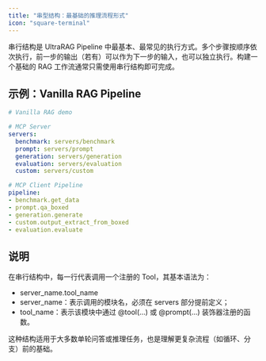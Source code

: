 ```yaml
---
title: "串型结构：最基础的推理流程形式"
icon: "square-terminal"
---
```


串行结构是 UltraRAG Pipeline 中最基本、最常见的执行方式。多个步骤按顺序依次执行，前一步的输出（若有）可以作为下一步的输入，也可以独立执行。构建一个基础的 RAG 工作流通常只需使用串行结构即可完成。

## 示例：Vanilla RAG Pipeline

```yaml
# Vanilla RAG demo

# MCP Server
servers:
  benchmark: servers/benchmark
  prompt: servers/prompt
  generation: servers/generation
  evaluation: servers/evaluation
  custom: servers/custom

# MCP Client Pipeline
pipeline:
- benchmark.get_data
- prompt.qa_boxed
- generation.generate
- custom.output_extract_from_boxed
- evaluation.evaluate
```

## 说明

在串行结构中，每一行代表调用一个注册的 Tool，其基本语法为：

- server_name.tool_name
- server_name：表示调用的模块名，必须在 servers 部分提前定义；
- tool_name：表示该模块中通过 @tool(...) 或 @prompt(...) 装饰器注册的函数。

这种结构适用于大多数单轮问答或推理任务，也是理解更复杂流程（如循环、分支）前的基础。